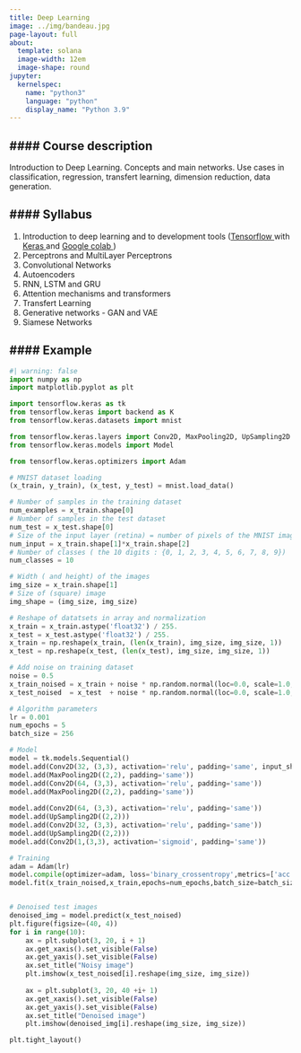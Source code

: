 ```yaml
---
title: Deep Learning
image: ../img/bandeau.jpg
page-layout: full
about:
  template: solana
  image-width: 12em
  image-shape: round
jupyter: 
  kernelspec:
    name: "python3"
    language: "python"
    display_name: "Python 3.9"
---
```


#### **Course description**
---

Introduction to Deep Learning. Concepts and main networks. Use cases in classification, regression, transfert learning, dimension reduction, data generation.

#### **Syllabus**
---

1. Introduction to deep learning and to development tools (<a href="https://www.tensorflow.org/" target="_blank">Tensorflow </a> with <a href="http://keras.io/" target="_blank"> Keras </a> and <a href="https://colab.research.google.com/" target="_blank"> Google colab </a>)
2. Perceptrons and MultiLayer Perceptrons
3.  Convolutional Networks
4.  Autoencoders
5.  RNN, LSTM and GRU
6.  Attention mechanisms and transformers
7.  Transfert Learning
8.  Generative networks - GAN and VAE
9.  Siamese Networks


#### **Example**
---

```python
#| warning: false
import numpy as np
import matplotlib.pyplot as plt

import tensorflow.keras as tk
from tensorflow.keras import backend as K
from tensorflow.keras.datasets import mnist

from tensorflow.keras.layers import Conv2D, MaxPooling2D, UpSampling2D
from tensorflow.keras.models import Model

from tensorflow.keras.optimizers import Adam

# MNIST dataset loading
(x_train, y_train), (x_test, y_test) = mnist.load_data()

# Number of samples in the training dataset
num_examples = x_train.shape[0] 
# Number of samples in the test dataset
num_test = x_test.shape[0]
# Size of the input layer (retina) = number of pixels of the MNIST images (784 pixels)
num_input = x_train.shape[1]*x_train.shape[2]
# Number of classes ( the 10 digits : {0, 1, 2, 3, 4, 5, 6, 7, 8, 9})
num_classes = 10

# Width ( and height) of the images
img_size = x_train.shape[1] 
# Size of (square) image
img_shape = (img_size, img_size)

# Reshape of datatsets in array and normalization
x_train = x_train.astype('float32') / 255.
x_test = x_test.astype('float32') / 255.
x_train = np.reshape(x_train, (len(x_train), img_size, img_size, 1))
x_test = np.reshape(x_test, (len(x_test), img_size, img_size, 1))

# Add noise on training dataset
noise = 0.5
x_train_noised = x_train + noise * np.random.normal(loc=0.0, scale=1.0, size=x_train.shape) 
x_test_noised  = x_test  + noise * np.random.normal(loc=0.0, scale=1.0, size=x_test.shape) 

# Algorithm parameters
lr = 0.001
num_epochs = 5
batch_size = 256

# Model
model = tk.models.Sequential()
model.add(Conv2D(32, (3,3), activation='relu', padding='same', input_shape=(img_size,img_size,1)))
model.add(MaxPooling2D((2,2), padding='same'))
model.add(Conv2D(64, (3,3), activation='relu', padding='same'))
model.add(MaxPooling2D((2,2), padding='same'))
          
model.add(Conv2D(64, (3,3), activation='relu', padding='same'))
model.add(UpSampling2D((2,2)))
model.add(Conv2D(32, (3,3), activation='relu', padding='same'))
model.add(UpSampling2D((2,2)))
model.add(Conv2D(1,(3,3), activation='sigmoid', padding='same'))

# Training
adam = Adam(lr)
model.compile(optimizer=adam, loss='binary_crossentropy',metrics=['acc'])
model.fit(x_train_noised,x_train,epochs=num_epochs,batch_size=batch_size,verbose=0,validation_data=(x_test_noised, x_test))


# Denoised test images 
denoised_img = model.predict(x_test_noised)
plt.figure(figsize=(40, 4))
for i in range(10):
    ax = plt.subplot(3, 20, i + 1)
    ax.get_xaxis().set_visible(False)
    ax.get_yaxis().set_visible(False)
    ax.set_title("Noisy image")
    plt.imshow(x_test_noised[i].reshape(img_size, img_size))
    
    ax = plt.subplot(3, 20, 40 +i+ 1)
    ax.get_xaxis().set_visible(False)
    ax.get_yaxis().set_visible(False)
    ax.set_title("Denoised image")
    plt.imshow(denoised_img[i].reshape(img_size, img_size))

plt.tight_layout()

```

